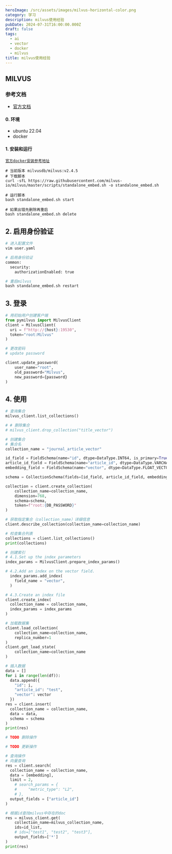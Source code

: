 ```yaml
---
heroImage: /src/assets/images/milvus-horizontal-color.png
category: 学习
description: milvus使用经验
pubDate: 2024-07-31T16:00:00.000Z
draft: false
tags:
  - ai
  - vector
  - docker
  - milvus
title: milvus使用经验
---
```


## MILVUS

### 参考文档

* [官方文档](https://milvus.io/)

#### 0. 环境

* ubuntu 22.04
* docker

#### 1. 安装和运行

[`官方docker安装参考地址`](https://milvus.io/docs/install_standalone-docker.md#Run-Milvus-in-Docker)

```shell
# 当前版本 milvusdb/milvus:v2.4.5
# 下载脚本
curl -sfL https://raw.githubusercontent.com/milvus-io/milvus/master/scripts/standalone_embed.sh -o standalone_embed.sh

# 运行脚本
bash standalone_embed.sh start

# 如果出错先删除再重启
bash standalone_embed.sh delete
```

## 2. 启用身份验证

```python
# 进入配置文件
vim user.yaml

# 启用身份验证
common:
  security:
    authorizationEnabled: true

# 重启milvus
bash standalone_embed.sh restart
```

## 3. 登录

```python
# 用初始用户创建客户端
from pymilvus import MilvusClient
client = MilvusClient(
  uri = f"http://{host}:19530",
  token="root:Milvus"
)

# 更改密码
# update password

client.update_password(
    user_name="root",
    old_password="Milvus",
    new_password={password}
)


```

## 4. 使用

```python
# 查询集合
milvus_client.list_collections()

# # 删除集合
# milvus_client.drop_collection("title_vector")

```

```python
# 创建集合
# 集合名
collection_name = "journal_article_vector"

id_field = FieldSchema(name="id", dtype=DataType.INT64, is_primary=True, description="primary id")
article_id_field = FieldSchema(name="article_id", dtype=DataType.VARCHAR, description="journal article id", max_length=32)
embedding_field = FieldSchema(name="vector", dtype=DataType.FLOAT_VECTOR, dim=768, description="vector")

schema = CollectionSchema(fields=[id_field, article_id_field, embedding_field], auto_id=False, description="journal article", enable_dynamic_field=True)

collection = client.create_collection(
    collection_name=collection_name,
    dimension=768,
    schema=schema,
    token=f"root:{DB_PASSWORD}"
)

# 获取指定集合（collection_name）详细信息
client.describe_collection(collection_name=collection_name)

# 检查集合列表
collections = client.list_collections()
print(collections)
```

```python
# 创建索引
# 4.1.Set up the index parameters
index_params = MilvusClient.prepare_index_params()

# 4.2.Add an index on the vector field.
  index_params.add_index(
    field_name = "vector",
  )

# 4.3.Create an index file
client.create_index(
  collection_name = collection_name,
  index_params = index_params
)

# 加载数据集
client.load_collection(
    collection_name=collection_name,
    replica_number=1
)
client.get_load_state(
    collection_name=collection_name
)
```

```python
# 插入数据
data = []
for i in range(len(df)):
  data.append({
    "id": i,
    "article_id": "test",
    "vector": vector
  })
res = client.insert(
  collection_name = collection_name,
  data = data,
  schema = schema
)
print(res)
```

```python
# TODO 删除操作
```

```python
# TODO 更新操作
```

```python
# 查询操作
# 向量查询
res = client.search(
  collection_name = collection_name,
  data = [embedding],
  limit = 2,
    # search_params = {
    #     "metric_type": "L2",
    # },
  output_fields = ["article_id"]
)

# 根据id查找milvus中存在的doc
res = milvus_client.get(
    collection_name=milvus_collection_name,
    ids=id_list,
    # ids=["test1", "test2", "test3"],
    output_fields=['*']
)
print(res)
```
